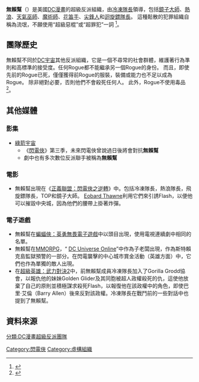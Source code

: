 {{Infobox comics organization
| name         = 無賴幫<BR>Rogues
| image        = 
| imagesize    = <!-- default 250 -->
| caption      = 
| publisher    = [[DC漫畫|DC漫畫]]
| debut        = 
| debutmo      = 
| debutyr      = 
| debuthead    = 
| debut#       = 
| debutmo#     = 
| debutyr#     = 
| debuthead#   = 
| creators     = 
| type         = 
| business     = 
| organisation = 
| organization = 
| team         = 
| base         = 
| owners       = 
| employees    = 
| members      = 
| fullroster   = 
| cat          = 
| subcat       = 
| altcat       = 
| hero         = 
| villain      = 
| sortkey      = {{PAGENAME}}
}}

'''無賴幫'''（{{lang-en|Rogues}}）是美國[[DC漫畫|DC漫畫]]的超級反派組織，由[[冷凍隊長|冷凍隊長]]領導，包括[[鏡子大師|鏡子大師]]、[[熱浪|熱浪]]、[[天氣巫師|天氣巫師]]、[[魔術師_(DC漫畫)|魔術師]]、[[花笛手|花笛手]]、[[尖鋒人|尖鋒人]]和[[迴旋鏢隊長|迴旋鏢隊長]]。 這種鬆散的犯罪組織自稱為流氓，不願使用“超級惡棍”或“超罪犯”一詞 <ref name="dc-flas">{{Cite book | last=Jimenez | first=Phil | author-link=Phil Jimenez | contribution=The Flash | editor-last=Dougall | editor-first=Alastair | title=The DC Comics Encyclopedia | url=https://archive.org/details/dccomicsencyclop0000unse | pages=[https://archive.org/details/dccomicsencyclop0000unse/page/124 124]–127 | publisher=[[Dorling_Kindersley|Dorling Kindersley]] | location=New York | year=2008 | isbn=0-7566-4119-5 | oclc=213309017}}</ref>。

==團隊歷史==
無賴幫不同於[[DC宇宙|DC宇宙]]其他反派組織，它是一個不尋常的社會群體，維護著行為準則和高標準的接受度。任何Rogue都不能繼承另一個Rogue的身份。 而且，即使先前的Rogue已死，僅僅獲得前Rogue的服裝，裝備或能力也不足以成為Rogue。 除非絕對必要，否則他們不會殺死任何人。 此外，Rogue不使用毒品 <ref>{{cite book |last1=Cowsill |first1=Alan |last2=Irvine |first2=Alex |last3=Korte |first3=Steve |last4=Manning |first4=Matt |last5=Wiacek |first5=Win |last6=Wilson |first6=Sven |title=The DC Comics Encyclopedia: The Definitive Guide to the Characters of the DC Universe |date=2016 |publisher=DK Publishing |isbn=978-1-4654-5357-0 |page=254}}</ref>。

==其他媒體==
===影集===
*[[綠箭宇宙|綠箭宇宙]]
**《[[閃電俠_(2014年電視劇)|閃電俠]]》第三季，未來閃電俠曾說過日後將會對抗'''無賴幫'''
**劇中也有多次數位反派聯手被稱為'''無賴幫'''

===電影===
*無賴幫出現在《[[正義聯盟：閃電俠之逆轉|正義聯盟：閃電俠之逆轉]]》中。包括冷凍隊長，熱浪隊長，飛旋鏢隊長，TOP和鏡子大師。 [[Eobard_Thawne|Eobard Thawne]]利用它們來引誘Flash，以便他可以摧毀中央城，因為他們的腰帶上掛著炸彈。

===電子遊戲===
*無賴幫在[[蝙蝠俠：英勇無畏電子遊戲|蝙蝠俠：英勇無畏電子遊戲]]中以頭目出現，使用電視連續劇中相同的名單。
*無賴幫在[[MMORPG|MMORPG]]，“ [[DC_Universe_Online|DC Universe Online]]”中作為子老闆出現，作為斯特賴克島監獄預警的一部分。在閃電襲擊的中心城市賞金活動（英雄方面）中，它們也作為單獨的敵人出現。
*在[[超級英雄：武力對決2|超級英雄：武力對決2]]中，前無賴幫成員冷凍隊長加入了Gorilla Grodd協會，以報仇他的妹妹Golden Glider及其同胞被超人政權殺死的仇，這使他放棄了自己的原則並積極謀求殺死Flash，以報復他在該政權中的角色，即使巴里·艾倫（Barry Allen）後來反對該政權。冷凍隊長在戰鬥前的一些對話中也提到了無賴幫。

==資料來源==
{{REFLIST}}

{{閃電俠}}
[[Category:閃電俠|Category:閃電俠]]
[[Category:虛構組織|Category:虛構組織]]
[[分類:DC漫畫超級反派團隊|分類:DC漫畫超級反派團隊]]